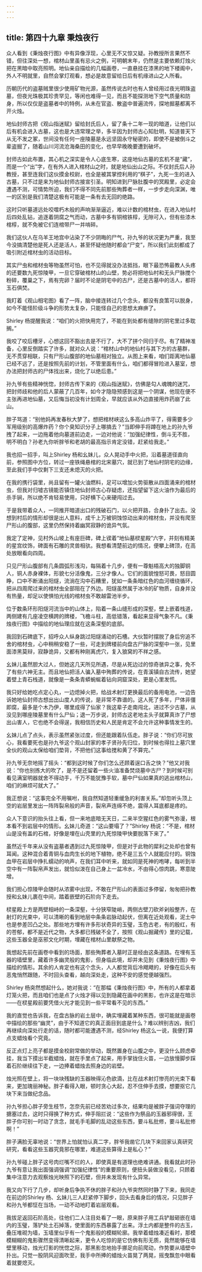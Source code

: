 ```yaml
---
---
---
```

title: 第四十九章 秉烛夜行
---




众人看到《秉烛夜行图》中有异像浮现，心里无不又惊又疑。孙教授所言果然不错，但往深处一想，棺材山里虽有忌火之例，可明朝末年，仍然是主要依赖灯烛火把在黑暗中取亮照明。地仙亲自描绘的几幅画卷，一直悬挂在漆黑的地下楼阁中，外人不明就里，自然会掌灯观看，想必是故意留给日后有机缘进山之人所看。

历朝历代的盗墓贼里很少使用矿物光源，虽然传说古时也有人曾经用过夜光明珠盗墓，但夜光珠极其珍贵罕见，等闲也难得一见，而且不能探测地下空气质量和防身，所以仅仅是盗墓者中的特例，从未在官盗、散盗中普遍流传，探地掘墓都离不开火烛。

地仙封师古把《观山指迷赋》留给封氏后人，留了条十二年一现的暗道，让他们以后有机会进入古墓，这也是大违常理之举，多半因为封师古心知肚明，知道普天下从无不发之冢，世间没有任何一座陵墓是永远坚固永守秘密的，即使不是被倒斗之辈盗掘了，随着山川河流沧海桑田的变化，也早早晚晚要遭到破坏。

封师古如此布置，其心机之深实是令人心底生寒，这座地仙古墓的玄机不是“藏”，而是一个“出”字，在有外人进入棺材山之时，就是地仙出山之际。不仅封氏后人孙教授，甚至连我们这伙摸金校尉，也全是被其掌控利用的“棋子”，九死一生的进入古墓，只不过是来为地仙封师古接宣引圣。明知进到尸脉肚腹中的冥殿里，必定会遭遇不测，可情势所迫，我们不得不同先前那些殉葬者一样，一步步走向深渊，唯一的区别是我们清楚这极有可能是一条有去无回的绝路。

这时只听墓道远处咬噬朽木般的声响渐渐逼近，难以计数的棺材虫，在进入地仙村后四处乱钻，追逐着阴腐之气而动，古墓中多有铜棺铁椁，无隙可入，但有些漆木棺椁，就不免被它们连棺带尸一并啃碎。

我们这伙人在乌羊王地宫中沾染了不少阴晦的尸气，孙九爷的状况更为严重，我至今没搞清楚他是死人还是活人，甚至怀疑他随时都会“尸变”，所以我们此刻都成了吸引附近棺材虫的活动目标。

其实尸虫和棺材虫等物虽然可怕，也不见得就没办法抵挡，眼下最恐怖最教人头疼的还要数九死惊陵甲，一旦它穿破棺材山的山壁，势必将把地仙村和无头尸脉搅个粉碎，覆巢之下，焉有完卵？届时不论是阴宅中的古尸，还是古墓中的活人，都将玉石俱焚。

我盯着《观山相宅图》看了一阵，脑中接连转过几个念头，都没有良策可以脱身，如今不能怪阶级斗争的形势太复杂，只能怪自己的思想太麻痹了。

Shirley 杨提醒我说：“咱们的火把快用完了，不能在到处都有缝隙的阴宅里过多耽搁。”

我咬了咬后槽牙，心想这回不豁出去是不行了，大不了拼个同归于尽。有了精神准备，心里反倒踏实了许多，就对众人说：“棺材山中的地仙村与其下方的古墓群，无不贯穿相联，只有尸形山腹部的地仙墓相对独立。从图上来看，咱们距离地仙墓已经不远了，还是按照先前的计划，不管里面有什么，咱们都得冒险进入墓室，想办法把封师古的尸体找出来，烧化了以绝后患。”

孙九爷有些精神恍惚，封师古传下来的《观山指迷赋》，仿佛是勾人魂魄的迷咒，把封师歧和他的后人蒙蔽了几百年，如今才隐隐预感到这是一个阴谋，他现在便不主张再进地仙墓，又后悔当初没有计划周全，早就应该从外边直接用炸药崩了此山。

胖子骂道：“别他妈再发春秋大梦了，想把棺材峡这么多高山炸平了，得需要多少军用级别的高爆炸药？你个臭知识分子上哪搞去？”当即伸手将蹲在地上的孙九爷拽了起来，一边拖着他向墓道前边走，一边对他说：“加强纪律性，倒斗无不胜，明不明白？孙老九你听胖爷和老胡的最高指示肯定没错，赶紧给我走。”

我也招一招手，叫上Shirley 杨和幺妹儿，众人晃动手中火把，沿着墓道径直向前，参照图中方位，转过一座铁绳悬棺的北宋墓穴，就已到了地仙村阴宅的边缘，至此我们手中仅剩下三支还未熄灭的火把。

在我的携行袋里，尚且留有一罐火油燃料，足可以增加火势驱散从四面涌来的棺材虫，但我对归墟古镜能否镇住地仙封师古心存疑虑，还指望留下这火油作为最后的杀手锏，所以绝不肯轻易使用，只好横下心来硬闯过去。

于是我带着众人，一同推开暗道出口的残破石门，以火把开路，合身扑了出去。没想到村后的情形却很是出人意料，成千上万被铜蚀惊动出来的棺材虫，并没有爬至尸形山的腹部，这里仍然保持着幽冥寂静的诡异气氛。

我定了定神，见村外山坡上有座巨碑，碑上锲着“地仙墓棂星殿”六字，并刻有精美的星宫纹饰，碑面有石雕的灵兽相驮。我想看清楚前边的情况，便攀上碑顶，在高处放眼看向四周。

只见尸形山腹部有几条圆弧形浅沟，每隔着十几步，便有一尊魁梧高大的独脚铜人，铜人赤身裸体，形貌七分活像鬼，三分才像人。它们的面貌惶怒可畏，怒目圆睁，口中不断涌出阳燧，流淌在沟中石糟里，犹如一条条暗红色的血河缠绕循环，把从四周爬过来的棺材虫全部阻在了外边。阳燧虽然属于冰冷的矿物质，自身并没有热量，却足以使惧怕光线的棺材虫不敢越雷池半步。

位于数条环形阳燧河流当中的山体上，陷着一条山缝形成的深壑，壁上嵌着栈道，两侧建有几座凌空横跨的牌楼，飞檐斗柱，高低错落，看起来显得气象不凡。《秉烛夜行图》中描绘的地仙理应就在这条深壑的底部。

我回到石碑底下，招呼众人纵身跳过阳燧涌动的石槽。大伙暂时摆脱了身后穷追不舍的棺材虫，心中稍稍安稳了一些，可走到牌楼前向盘古尸脉的深壑中一张，见里面漆黑莫辩，寂静诡异，又都有种刚离虎穴，复入狼窝的不祥之感。

幺妹儿虽然胆大过人，但她这几天所见所遇，尽是从死边过的惊奇骇异之事，免不了有些六神无主。而且地仙把活人骗入墓中殉葬的传说，在青溪镇自古流传，她望着壁上青石栈道，就像是一条条青蟒蜿蜒着钻向洞窟深处，更是心里发慌。

我只好给她吃点定心丸，一边熄掉火把，给战术射灯更换最后的备用电池，一边告诉她地仙封师古想出出山度人的传说，是非常不靠谱的。这人死了多年，尸体非僵即腐，最多是个木乃伊，哪里成得了仙家？我这辈子走南闯北，进过不少古墓，从没见到哪座陵墓里有什么尸仙；退一万步说，封师古这老地主头子就算真诈了尸想出山害人，它也绝不会得逞，我相信历史和人民是肯定不会允许这种事情发生的。

幺妹儿点了点头，表示虽然紧张过度，但还能跟着队伍走。胖子说：“你们尽可放心，我看要死也是孙九爷这个观山封家的孝子贤孙先归位，到时候也得拉上墓穴里全伙的观山太保给咱们垫背，不把他们这事给搅和黄了不算完。”

孙九爷无奈地摇了摇头：“都到这时候了你们怎么还顾着逞口舌之快？”他又对我说：“你也别拣大的吹了，是不是还留着一些火油准备焚烧墓中古尸？到时候可别看见满室明器就舍不得动手，千万不能犹豫手软，墓中尸仙如果真的逃出棺材山，咱们的麻烦可就大了。”

我正想说：“这事完全不用嘱咐，我自然知道轻重缓急的利害关系。”却忽听头顶上空的岩层里发出一阵阵裂帛般的声音，裂帛声连绵不绝，震得人耳底都是疼的。

众人下意识的抬头往上看，但一来地底暗无天日，二来半空猩红色的雾气弥漫，根本看不到岩层中的情形。幺妹儿奇道：“这山要塌了？”Shirley 杨说：“不是，棺材山是没有盖的石棺，好像是埋在山壳里的九死惊陵甲快要脱落下来了。”

虽然近千年来从没有盗墓者遇到过九死惊陵甲，但是对于此物的犀利之处却也曾有耳闻。这种混合着青铜与血肉生长的地下植物，绝不是三五个人就能应付的。铜蚀血甲在岩层中挣扎蠕动的响声，在我们耳中听来，就如同是死神的咆哮，每听到半空中有一阵裂帛声发出，就恰似泼在自己身上一盆冷水，不由得心惊肉跳，寒意陡增。

我们担心惊陵甲会随时从浓雾中出现，不敢在尸形山的表面过多停留，匆匆把孙教授和幺妹儿裹在中间，踏着嵌壁的石阶向下走去。

棂星殿上方是两壁相峙的一条深壑，十分狭窄陡峭，两侧古壁刀砍斧剁般整齐，在射灯的光束中，可以清晰的看到地层中条条岩脉动起伏，但离在近处观看，泥土中也是参差凹凸之处。那些地方埋有许多形状奇异的玉璧，玉色古老，有的殷红，有的苍郁，都不是近代之物，大多都已残破不全了，按照《观山掘藏传》里的记载，这些玉器全是巫邪文化时期，埋藏在棺材山里献祭之物。

我想起先前在画卷中看到的场面，那些殉葬者入墓时正是经由这条道路。在埋有玉器的墙壁里，藏着许多幽灵般的鬼影，但身临此境，却并未见到《秉烛夜行图》中描绘的情形。其余的人肯定也有这个念头，人人都觉背后冷飕飕的，好像在后头有恶鬼悄然跟随，不时回头查看，越向深处走，这种不安的感觉便越强烈。

Shirley 杨突然想起什么，她对我说：“在那幅《秉烛夜行图》中，所有的人都拿着灯笼火把，而且咱们也是点了火烛才得以见到隐藏在画中的黑影，也许这是在暗示——在棂星殿前要凭借火光才能见到一些平常看不见的东西。”

我的直觉也告诉我，在盘古脉的岩土层中，确实埋藏着某种东西，很可能就是画卷中描绘的那些“幽灵”，由于不知道它的真正面目到底是什么？难以辨别吉凶，我们再继续向深处行走的话，随时都可能遭遇不测，经Shirley 杨这么一说，我便打算点支蜡烛看个究竟。

反正点灯上亮子都是摸金校尉常做的举动，既然置身在山腹之中，更没什么顾虑牵挂，我当下摸出半截蜡烛，就在手里点了起来，用手掌拢住火苗，一边放慢脚步踩着石阶继续往下走，一边捧着蜡烛去照身边的岩壁。

烛光照在壁上，将一块块残缺的玉器映得沁色欲滴，比在战术射灯惨亮的光束下看来，更加瑰丽神秘。胖子看得入眼，顿时贪心大起，忍不住伸手去摸，想要抠它几块下来当做纪念品。

孙九爷担心胖子旁生枝节，怎奈先前已经苦劝过多次，结果均是被胖子强词夺理的搪塞过去，这时只得换了种方式，伸手阻拦说：“这些作为祭品的玉器邪得很，王胖子你可别一时动了贪念，就毛手毛脚的乱动这些东西，要斗私批修，要斗私批修啊！”

胖子满脸无辜地说：“世界上怕就怕认真二字，胖爷我凿它几块下来回家认真研究研究，看看这些玉器究竟邪在哪里，难道这些算得上是私心？”

孙九爷碰上胖子这号肉烂嘴不烂的人，即使真是有道理也绝难讲通。我看就此时孙九爷有意让我出面强调强调“加强纪律性”的重要原则，便扭头装做没看见，只顾着集中注意力去观察烛光映照下的石壁，但并未发现有什么异常。

我又向下行了几步，却听身后争执不休的胖子和孙九爷突然同时静了下来，我同走在前边的Shirley 杨、幺妹儿三人赶紧停下脚步，回头去看身后的情况，只见胖子和孙九爷都怔在当场，一动不动地盯着岩层观看。

我拔足返回石阶高处，往他们二人注目处看了一眼，原来胖子用工兵铲敲砸嵌在墙内的玉璧，落铲处土石掉落，使里面的东西暴露了出来。浮土内都是整件的古玉，叠压堆砌为墙，玉墙里似乎有一个鬼影般的模糊轮廓。我举着蜡烛凑近看时，那模模糊糊的鬼影骤然变得清晰起来，更令人吃惊的是它仿佛有形无质，竟然能够在墙壁里移动，烛光灯影的恍惚之际，那黑影忽地抬手挪足向前爬动，作势要从墙壁中扑出。只觉一股阴风迎面吹至，我手中所捧的蜡烛火苗晃了两晃，摇曳飘忽中眼看着就要熄灭。